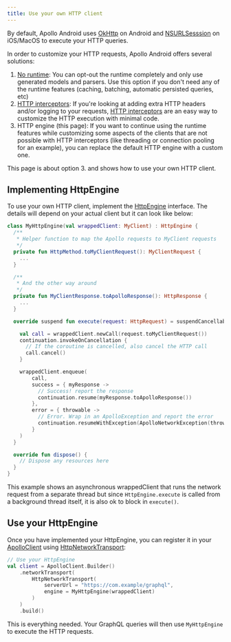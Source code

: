 ```yaml
---
title: Use your own HTTP client
---
```


By default, Apollo Android uses [OkHttp](https://square.github.io/okhttp/) on Android and [NSURLSesssion](https://developer.apple.com/documentation/foundation/nsurlsession) on iOS/MacOS to execute your HTTP queries.

In order to customize your HTTP requests, Apollo Android offers several solutions:

1. [No runtime](no-runtime): You can opt-out the runtime completely and only use generated models and parsers. Use this option if you don't need any of the runtime features (caching, batching, automatic persisted queries, etc)
2. [HTTP interceptors](interceptors-http): If you're looking at adding extra HTTP headers and/or logging to your requests, [HTTP interceptors](interceptors-http) are an easy way to customize the HTTP execution with minimal code.
3. HTTP engine (this page): If you want to continue using the runtime features while customizing some aspects of the clients that are not possible with HTTP interceptors (like threading or connection pooling for an example), you can replace the default HTTP engine with a custom one.

This page is about option 3. and shows how to use your own HTTP client.

## Implementing HttpEngine

To use your own HTTP client, implement the [HttpEngine](https://apollographql.github.io/apollo-android/kdoc/apollo-runtime/com.apollographql.apollo3.network.http/-http-engine/index.html) interface. The details will depend on your actual client but it can look like below:

```kotlin
class MyHttpEngine(val wrappedClient: MyClient) : HttpEngine {
  /**
   * Helper function to map the Apollo requests to MyClient requests
   */
  private fun HttpMethod.toMyClientRequest(): MyClientRequest {
    ...
  }

  /**
   * And the other way around
   */
  private fun MyClientResponse.toApolloResponse(): HttpResponse {
    ...
  }

  override suspend fun execute(request: HttpRequest) = suspendCancellableCoroutine { continuation ->

    val call = wrappedClient.newCall(request.toMyClientRequest())
    continuation.invokeOnCancellation {
      // If the coroutine is cancelled, also cancel the HTTP call
      call.cancel()
    }

    wrappedClient.enqueue(
        call,
        success = { myResponse ->
          // Success! report the response
          continuation.resume(myResponse.toApolloResponse())
        },
        error = { throwable ->
          // Error. Wrap in an ApolloException and report the error
          continuation.resumeWithException(ApolloNetworkException(throwable))
        }
    )
  }

  override fun dispose() {
    // Dispose any resources here
  }
}
```

This example shows an asynchronous wrappedClient that runs the network request from a separate thread but since `HttpEngine.execute` is called from a background thread itself, it is also ok to block in `execute()`.

## Use your HttpEngine

Once you have implemented your HttpEngine, you can register it in your [ApolloClient](https://apollographql.github.io/apollo-android/kdoc/apollo-runtime/com.apollographql.apollo3/-apollo-client/index.html) using [HttpNetworkTransport](https://apollographql.github.io/apollo-android/kdoc/apollo-runtime/com.apollographql.apollo3.network.http/-http-network-transport/index.html):

```kotlin
// Use your HttpEngine
val client = ApolloClient.Builder()
    .networkTransport(
        HttpNetworkTransport(
            serverUrl = "https://com.example/graphql",
            engine = MyHttpEngine(wrappedClient)
        )
    )
    .build()
```

This is everything needed. Your GraphQL queries will then use `MyHttpEngine` to execute the HTTP requests.




